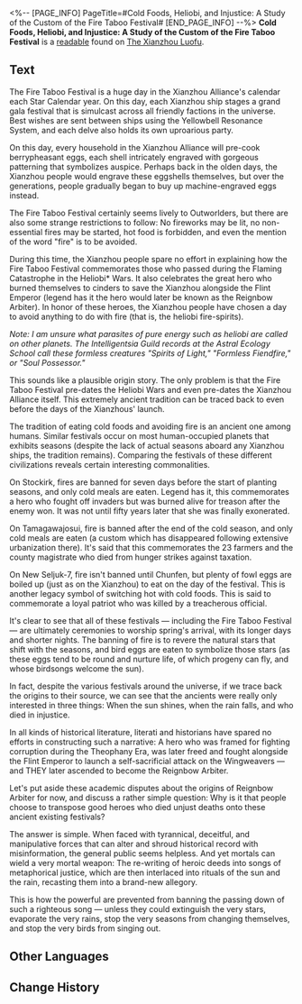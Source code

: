 <%-- [PAGE_INFO]
PageTitle=#Cold Foods, Heliobi, and Injustice: A Study of the Custom of the Fire Taboo Festival#
[END_PAGE_INFO] --%>
{{Readable Infobox
|id           = 226
|partIds      = 190458
|title        = 
|image        = Item Xianzhou Parchment.png
|world        = The Xianzhou Luofu
|parts        = 1
|author       = <!--to be added-->
|description  = A research report on the folkloric origins of the Fire Taboo Festival on Xianzhou by a member of the Intelligentsia Guild.
|part1        = Cold Foods, Heliobi, and Injustice: A Study of the Custom of the Fire Taboo Festival
|source1      = {{cx|Source missing}}
|characters   = Lan
|factions     = Astral Ecology School; Intelligentsia Guild; Wingweaver
}}
'''Cold Foods, Heliobi, and Injustice: A Study of the Custom of the Fire Taboo Festival''' is a [[readable]] found on [[The Xianzhou Luofu]].
<!--
==Location==
{{Map Embed|<map name>|<marker id>}}
-->
==Text==
The Fire Taboo Festival is a huge day in the Xianzhou Alliance's calendar each Star Calendar year. On this day, each Xianzhou ship stages a grand gala festival that is simulcast across all friendly factions in the universe. Best wishes are sent between ships using the Yellowbell Resonance System, and each delve also holds its own uproarious party.

On this day, every household in the Xianzhou Alliance will pre-cook berrypheasant eggs, each shell intricately engraved with gorgeous patterning that symbolizes auspice. Perhaps back in the olden days, the Xianzhou people would engrave these eggshells themselves, but over the generations, people gradually began to buy up machine-engraved eggs instead.

The Fire Taboo Festival certainly seems lively to Outworlders, but there are also some strange restrictions to follow: No fireworks may be lit, no non-essential fires may be started, hot food is forbidden, and even the mention of the word "fire" is to be avoided.

During this time, the Xianzhou people spare no effort in explaining how the Fire Taboo Festival commemorates those who passed during the Flaming Catastrophe in the Heliobi* Wars. It also celebrates the great hero who burned themselves to cinders to save the Xianzhou alongside the Flint Emperor (legend has it the hero would later be known as the Reignbow Arbiter). In honor of these heroes, the Xianzhou people have chosen a day to avoid anything to do with fire (that is, the heliobi fire-spirits).

''Note: I am unsure what parasites of pure energy such as heliobi are called on other planets. The Intelligentsia Guild records at the Astral Ecology School call these formless creatures "Spirits of Light," "Formless Fiendfire," or "Soul Possessor."''

This sounds like a plausible origin story. The only problem is that the Fire Taboo Festival pre-dates the Heliobi Wars and even pre-dates the Xianzhou Alliance itself. This extremely ancient tradition can be traced back to even before the days of the Xianzhous' launch.

The tradition of eating cold foods and avoiding fire is an ancient one among humans. Similar festivals occur on most human-occupied planets that exhibits seasons (despite the lack of actual seasons aboard any Xianzhou ships, the tradition remains). Comparing the festivals of these different civilizations reveals certain interesting commonalities.

On Stockirk, fires are banned for seven days before the start of planting seasons, and only cold meals are eaten. Legend has it, this commemorates a hero who fought off invaders but was burned alive for treason after the enemy won. It was not until fifty years later that she was finally exonerated.

On Tamagawajosui, fire is banned after the end of the cold season, and only cold meals are eaten (a custom which has disappeared following extensive urbanization there). It's said that this commemorates the 23 farmers and the county magistrate who died from hunger strikes against taxation.

On New Seljuk-7, fire isn't banned until Chunfen, but plenty of fowl eggs are boiled up (just as on the Xianzhou) to eat on the day of the festival. This is another legacy symbol of switching hot with cold foods. This is said to commemorate a loyal patriot who was killed by a treacherous official.

It's clear to see that all of these festivals &mdash; including the Fire Taboo Festival &mdash; are ultimately ceremonies to worship spring's arrival, with its longer days and shorter nights. The banning of fire is to revere the natural stars that shift with the seasons, and bird eggs are eaten to symbolize those stars (as these eggs tend to be round and nurture life, of which progeny can fly, and whose birdsongs welcome the sun).

In fact, despite the various festivals around the universe, if we trace back the origins to their source, we can see that the ancients were really only interested in three things: When the sun shines, when the rain falls, and who died in injustice.

In all kinds of historical literature, literati and historians have spared no efforts in constructing such a narrative: A hero who was framed for fighting corruption during the Theophany Era, was later freed and fought alongside the Flint Emperor to launch a self-sacrificial attack on the Wingweavers &mdash; and THEY later ascended to become the Reignbow Arbiter.

Let's put aside these academic disputes about the origins of Reignbow Arbiter for now, and discuss a rather simple question: Why is it that people choose to transpose good heroes who died unjust deaths onto these ancient existing festivals?

The answer is simple. When faced with tyrannical, deceitful, and manipulative forces that can alter and shroud historical record with misinformation, the general public seems helpless. And yet mortals can wield a very mortal weapon: The re-writing of heroic deeds into songs of metaphorical justice, which are then interlaced into rituals of the sun and the rain, recasting them into a brand-new allegory.

This is how the powerful are prevented from banning the passing down of such a righteous song &mdash; unless they could extinguish the very stars, evaporate the very rains, stop the very seasons from changing themselves, and stop the very birds from singing out.

<!--
==Trivia==
* 
-->
==Other Languages==
{{Other Languages
|en   = Cold Foods, Heliobi, and Injustice: A Study of the Custom of the Fire Taboo Festival
|zhs  = 寒食、岁阳与冤案：禁火节民俗考
|zht  = 寒食、歲陽與冤案：禁火節民俗考
|ja   = 寒食、歳陽と冤罪：禁火の日に対する民俗考察
|ko   = 한식(寒食), 세양과 불의: 금화절에 대한 민속적 고찰
|es   = Comidas frías, heliobus e injusticias: estudio sobre las costumbres del Festival de Prohibición del Fuego
|fr   = Nourriture froide, Héliobes et injustice&nbsp;: Études des coutumes du Festival du feu interdit
|ru   = Холодные закуски, хелиоби и несправедливость: Исследование о традициях празднования Фестиваля запрета на огонь
|th   = อาหารแบบเย็น, Heliobi และคดีที่ไม่เป็นธรรม: สำรวจเทศกาลห้ามจุดไฟ
|vi   = Hàn Thực, Tuế Dương và Án Oan: Khảo Cổ Phong Tục Lễ Cấm Lửa
|de   = Kalte Speisen, Heliobi und Ungerechtigkeit: Eine Studie der Bräuche des Feuertabu-Fests
|id   = Makanan Dingin, Heliobus dan Ketidakadilan: Studi Tentang Tradisi Festival Pantang Api
|pt   = Comidas Frias, Heliobi e Injustiça: Um Estudo do Costume do Festival do Tabu do Fogo
}}

==Change History==
{{Change History|1.3}}